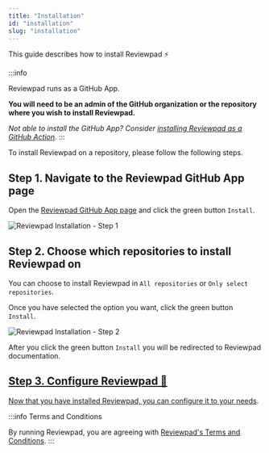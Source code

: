 ```yaml
---
title: "Installation"
id: "installation"
slug: "installation"
---
```



This guide describes how to install Reviewpad :zap:

:::info

Reviewpad runs as a GitHub App.

**You will need to be an admin of the GitHub organization or the repository where you wish to install Reviewpad.**

*Not able to install the GitHub App? Consider [installing Reviewpad as a GitHub Action](/getting-started/installation-action-tokenized).*
:::

To install Reviewpad on a repository, please follow the following steps.

## Step 1. Navigate to the Reviewpad GitHub App page

Open the [Reviewpad GitHub App page](https://github.com/apps/reviewpad) and click the green button `Install`.

![Reviewpad Installation - Step 1](/img/installation/step1.png)

## Step 2. Choose which repositories to install Reviewpad on

You can choose to install Reviewpad in `All repositories` or `Only select repositories`.

Once you have selected the option you want, click the green button `Install`.

![Reviewpad Installation - Step 2](/img/installation/step2.png)

After you click the green button `Install` you will be redirected to Reviewpad documentation.

## [Step 3. Configure Reviewpad 💪](configuration)

[Now that you have installed Reviewpad, you can configure it to your needs](configuration).

:::info Terms and Conditions

By running Reviewpad, you are agreeing with [Reviewpad's Terms and Conditions](https://reviewpad.com/terms-and-conditions/).
:::

